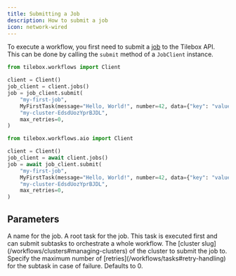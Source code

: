 ```yaml
---
title: Submitting a Job
description: How to submit a job
icon: network-wired
---
```


To execute a workflow, you first need to submit a [job](/workflow/jobs) to the Tilebox API.
This can be done by calling the `submit` method of a `JobClient` instance.

<RequestExample>

```python Python (Sync)
from tilebox.workflows import Client

client = Client()
job_client = client.jobs()
job = job_client.submit(
    "my-first-job",
    MyFirstTask(message="Hello, World!", number=42, data={"key": "value"}),
    "my-cluster-EdsdUozYprBJDL",
    max_retries=0,
)
```

```python Python (Async)
from tilebox.workflows.aio import Client

client = Client()
job_client = await client.jobs()
job = await job_client.submit(
    "my-first-job",
    MyFirstTask(message="Hello, World!", number=42, data={"key": "value"}),
    "my-cluster-EdsdUozYprBJDL",
    max_retries=0,
)
```

</RequestExample>

## Parameters

<ParamField path="job_name" type="str">
  A name for the job.
</ParamField>

<ParamField path="task" type="Task">
  A root task for the job. This task is executed first and can submit subtasks to orchestrate a whole workflow.
</ParamField>

<ParamField path="cluster" type="str">
  The [cluster slug](/workflows/clusters#managing-clusters) of the cluster to submit the job to.
</ParamField>

<ParamField path="max_retries" type="int">
  Specify the maximum number of [retries](/workflows/tasks#retry-handling) for the subtask in case of failure. Defaults
  to 0.
</ParamField>

